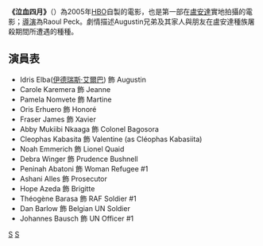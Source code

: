 {{noteTA
|T=zh-hans:四月的某时; zh-hant:泣血四月;
|dt=中国大陆：四月的某时；台灣：泣血四月
|1=zh-hans:四月的某时; zh-hant:泣血四月;
|d1=中国大陆：四月的某时；台灣：泣血四月
}}
{{Infobox Film
| name = 四月的某时
| image = Sometimes in april.jpg
| image_size =
| caption =电影海报
| director = {{tsl|en|Raoul Peck|Raoul Peck}}
| producer = Daniel Delume
| writer = {{link-en|Raoul Peck|Raoul Peck}}
| narrator =
| starring = [[伊德瑞斯·艾尔巴|伊德瑞斯·艾尔巴]]([[伊德瑞斯·艾爾巴|伊德瑞斯·艾爾巴]])<br />{{tsl|en|Oris Erhuero|Oris Erhuero}}<br />Carole Karemera<br />[[黛博拉·温姬|黛博拉·温姬]]
| music = {{tsl|en|Bruno Coulais|Bruno Coulais}}
| cinematography = {{tsl|en|Eric Guichard|Eric Guichard}}
| editing = Jacques Comets
| distributor = [[HBO#.E9.9B.BB.E5.BD.B1|HBO影业]]
| released = 2月17日 2005年
| runtime = 140 分钟
| country = {{flagicon|France}} [[法国|法国]]<br />{{USA}}
| language = [[英语|英语]], [[卢旺达语|卢旺达语]]
| budget =
| preceded_by =
| followed_by =
}}
'''《泣血四月》'''（{{lang-en|''Sometimes In April''}}）為2005年[[HBO|HBO]]自製的電影，也是第一部在[[盧安達|盧安達]]實地拍攝的電影；[[導演|導演]]為Raoul Peck。劇情描述Augustin兄弟及其家人與朋友在盧安達種族屠殺期間所遭遇的種種。

== 演員表 ==

*Idris Elba([[伊德瑞斯·艾爾巴|伊德瑞斯·艾爾巴]])         飾     Augustin 
*Carole Karemera     飾     Jeanne 
*Pamela Nomvete      飾     Martine 
*Oris Erhuero        飾     Honoré 
*Fraser James        飾      Xavier 
*Abby Mukiibi Nkaaga 飾     Colonel Bagosora 
*Cleophas Kabasita   飾     Valentine (as Cléophas Kabasiita) 
*Noah Emmerich       飾      Lionel Quaid 
*Debra Winger        飾     Prudence Bushnell 
*Peninah Abatoni     飾      Woman Refugee #1 
*Ashani Alles        飾      Prosecutor 
*Hope Azeda          飾      Brigitte 
*Théogène Barasa     飾      RAF Soldier #1 
*Dan Barlow          飾      Belgian UN Soldier 
*Johannes Bausch     飾      UN Officer #1 

{{wikiquote|四月的某时}}
{{American film-stub}}
[[Category:2005年美國電影作品|S]]
[[Category:卢旺达大屠杀|S]]